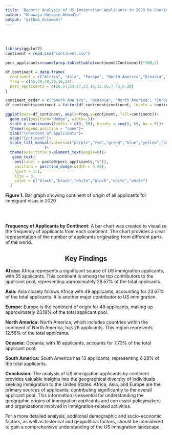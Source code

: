```yaml
---
title: 'Report: Analysis of US Immigration Applicants in 2020 by Continent'
author: "Khawaja Hussain Ahmed\n"
output: "github_document"
---
```


\
\

```r

library(ggplot2)
continent = read.csv("continent.csv")

perc_applicants=round(prop.table(table(continent$Continent))*100,2)

df_continent = data.frame(
  continent = c("Africa", "Asia", "Europe", "North America","Oceania","South America"),
  freq = c(55,49,48,26,16,13),
  perc_applicants = c(26.57,23.67,23.19,12.56,7.73,6.28)
)

continent_order = c("South America", "Oceania", "North America", "Europe","Asia","Africa")
df_continent$continent = factor(df_continent$continent, levels = continent_order)

ggplot(data=df_continent, aes(x=freq,y=continent, fill=continent))+
  geom_col(position="dodge", width=.5)+
  scale_x_continuous(limits = c(0, 55), breaks = seq(0, 55, by = 5))+
  theme(legend.position = "none")+
  xlab("\nPercent of Applicants")+
  ylab("Continent")+
  scale_fill_manual(values=c("purple","red","green","blue","yellow","orange") 
                 )+
  theme(axis.title.y=element_text(angle=0))+
   geom_text(
    aes(label = paste0(perc_applicants,"%")),
    position = position_dodge(width = 0.65),
    hjust = 1.1,
    size = 3,
    color = c("black","black","white","black","white","white")
  )

```

**Figure 1.** Bar graph showing continent of origin of all applicants for immigrant visas in 2020

\
\

**Frequency of Applicants by Continent:**
A bar chart was created to visualize the frequency of applicants from each continent. The chart provides a clear representation of the number of applicants originating from different parts of the world.

<center><h2>  Key Findings  </h2> </center>     

**Africa:** Africa represents a significant source of US immigration applicants, with 55 applicants. This continent is among the top contributors to the applicant pool, representing approximately 26.57% of the total applicants.

**Asia:** Asia closely follows Africa with 49 applicants, accounting for 23.67% of the total applicants. It is another major contributor to US immigration.

**Europe:** Europe is the continent of origin for 48 applicants, making up approximately 23.19% of the total applicant pool.

**North America:** North America, which includes countries within the continent of North America, has 26 applicants. This region represents 12.56% of the total applicants.

**Oceania:** Oceania, with 16 applicants, accounts for 7.73% of the total applicant pool.

**South America:** South America has 13 applicants, representing 6.28% of the total applicants.

**Conclusion:**
The analysis of US immigration applicants by continent provides valuable insights into the geographical diversity of individuals seeking immigration to the United States. Africa, Asia, and Europe are the primary sources of applicants, contributing significantly to the overall applicant pool. This information is essential for understanding the geographic origins of immigration applicants and can assist policymakers and organizations involved in immigration-related activities.

For a more detailed analysis, additional demographic and socio-economic factors, as well as historical and geopolitical factors, should be considered to gain a comprehensive understanding of the US immigration landscape.
